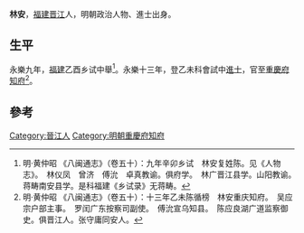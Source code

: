 {{Otheruses|other=名为林安的其他人物|林安}}

'''林安'''，[[福建|福建]][[晋江|晋江]]人，明朝政治人物、進士出身。

== 生平 ==
永樂九年，[[福建|福建]]乙酉乡试中舉<ref>明·黄仲昭 《八闽通志》（卷五十）：九年辛卯乡试　林安复姓陈。见《人物志》。　林仪凤　曾济　傅沇　卓真教谕。俱府学。　林广晋江县学。山阳教谕。　蒋畴南安县学。是科福建《乡试录》无蒋畴。</ref>。永樂十三年，登乙未科會試中[[進士|進士]]，官至[[重慶府|重慶府]][[知府|知府]]<ref>明·黄仲昭 《八闽通志》（卷五十）：十三年乙未陈循榜　林安重庆知府。　吴应宗户部主事。　罗闰广东按察司副使。　傅沇宣乌知县。　陈应良湖广道监察御史。俱晋江人。张守庸同安人。</ref>。

==參考==
{{Reflist}}

{{永樂十三年乙未科殿試金榜}}

{{Authority control}}

{{DEFAULTSORT:}}
[[Category:晉江人|Category:晉江人]]
[[Category:明朝重慶府知府|Category:明朝重慶府知府]]


{{明朝人物小作品}}